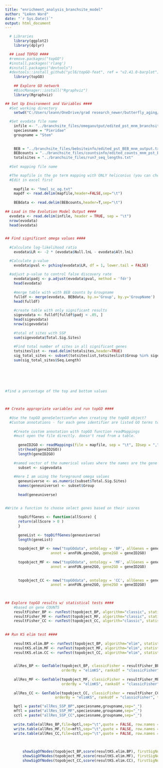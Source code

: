 ---
title: "enrichment_analysis_branchsite_model"
author: "LeAnn Ward"
date: "`r Sys.Date()`"
output: html_document
---

```{r setup, include=FALSE}

      
  # Libraries
    library(ggplot2)
    library(dplyr)

  ## Load TOPGO ####
  #remove.packages("topGO")
  #install.packages('rlang')
  #install.packages("devtools")
  #devtools::install_github("ycl6/topGO-feat", ref = "v2.41.0-barplot")
    library(topGO)
      
    ## Explore GO network
    #BiocManager::install("Rgraphviz")
    library(Rgraphviz)
```

```{r}

## Set Up Environment and Variables ####
  #Set working directory
    setwd("C:/Users/leann/OneDrive/grad research_newer/butterfly_aging/run7/enrichment_other")

  #Set evodata file name
    infile <- "../branchsite_files/omegaoutput/edited_pst_mnm_branchsite_output.tsv"
    speciesname = "Pieridae"
    groupname = "Stem"
    
    
    BEB = "../branchsite_files/bebsiteinfo/edited_pst_BEB_mnm_output.txt"
    BEBcounts = "../branchsite_files/countsinfo/edited_counts_mnm_pst_BEB.txt"
    totalsites = "../branchsite_files/run7_seq_lengths.txt"
    
  #Set mapping file name

  #The mapfile is the go term mapping with ONLY heliconius (you can choose any species) and the the speciesname_ removed
  #Edit in excel first
    
    mapfile <- "hmel_sc_og.txt"
    mapdf <- read.delim(mapfile,header=FALSE,sep="\t")
    
    BEBdata <- read.delim(BEBcounts,header=T,sep="\t")
  
## Load in the Evolution Model Output ####
  evodata <- read.delim(infile, header = TRUE, sep = "\t")
  nrow(evodata)
  head(evodata)
  

## Find significant omega values ####
  
  #Calculate log-likelihood ratio
    evodata$LR <- -2 * (evodata$Null.lnL - evodata$Alt.lnL)

  #Calculate p-value
    evodata$pval <- pchisq(evodata$LR, df = 1, lower.tail = FALSE)
  
  #adjust p-value to control false discovery rate
    evodata$padj <- p.adjust(evodata$pval, method = 'fdr')
    head(evodata)
    
    #merge table with with BEB counts by Groupname 
    fulldf <- merge(evodata, BEBdata, by.x='Group', by.y='GroupName')
    head(fulldf)
    
    #create table with only significant results
    sigevodata <- fulldf[fulldf$padj < .05, ]
    head(sigevodata)
    nrow(sigevodata)  
    
    #total of sites with SSP
    sum(sigevodata$Total.Sig.Sites)  
    
    #Find total number of sites in all significant genes
    totsiteslist <- read.delim(totalsites,header=TRUE)
    sig_total_sites <- subset(totsiteslist,totsiteslist$Group %in% sigevodata$Group)
    sum(sig_total_sites$Seq.Length)
    
    


    

#find a percentage of the top and bottom values
  

  
## Create appropriate variables and run topGO ####
  
  #Use the topGO geneSelectionFun when creating the topGO object?
  #Custom annotations - for each gene identifier are listed GO terms to which this gene is specifically annotated
  
    #Create custom annotation with topGO function readMappings
    #must open the file directly. doesn't read from a table.
    
      geneID2GO <- readMappings(file = mapfile, sep = "\t", IDsep = ",")
      str(head(geneID2GO))
      length(geneID2GO)
      
    #named vector of the numerical values where the names are the gene indentifiers. makes the gene universe
      subset <- sigevodata
      
    #Here I am using the foreground omega values
      geneuniverse <- as.numeric(subset$Total.Sig.Sites)
      names(geneuniverse) <- subset$Group
      
      head(geneuniverse)

      
#Write a function to choose select genes based on their scores
      
      topDiffGenes <- function(allScore) {
      return(allScore > 0 )
      }
      
      geneList <- topDiffGenes(geneuniverse)
      length(geneList)
      
      topobject_BP <- new("topGOdata", ontology = 'BP', allGenes = geneuniverse, geneSelectionFun = topDiffGenes,
                     annot = annFUN.gene2GO, gene2GO = geneID2GO)
    
      topobject_MF <- new("topGOdata", ontology = 'MF', allGenes = geneuniverse, geneSelectionFun = topDiffGenes,
                     annot = annFUN.gene2GO, gene2GO = geneID2GO)
    
    
      topobject_CC <- new("topGOdata", ontology = 'CC', allGenes = geneuniverse, geneSelectionFun = topDiffGenes,
                     annot = annFUN.gene2GO, gene2GO = geneID2GO)
      
      
    
## Explore topGO results w/ statistical tests ####
    #based on gene COUNTS
    resultFisher_BP <- runTest(topobject_BP, algorithm="classic", statistic="fisher") 
    resultFisher_MF <- runTest(topobject_MF, algorithm="classic", statistic="fisher")
    resultFisher_CC <- runTest(topobject_CC, algorith="classic", statistic="fisher")
    
   
## Run KS elim test ####
      
    resultKS.elim.BP <- runTest(topobject_BP, algorithm="elim", statistic="ks")
    resultKS.elim.MF <- runTest(topobject_MF, algorithm="elim", statistic="ks")
    resultKS.elim.CC <- runTest(topobject_CC, algorithm="elim", statistic="ks")

    
    allRes_BP <- GenTable(topobject_BP, classicFisher = resultFisher_BP, elimKS = resultKS.elim.BP, 
                          orderBy = "elimKS", ranksOf = "classicFisher", topNodes = 50)  
    
    allRes_MF <- GenTable(topobject_MF, classicFisher = resultFisher_MF, elimKS = resultKS.elim.MF, 
                          orderBy = "elimKS", ranksOf = "classicFisher", topNodes = 50)
    
    allRes_CC <- GenTable(topobject_CC, classicFisher = resultFisher_CC, elimKS = resultKS.elim.CC, 
                       orderBy = "elimKS", ranksOf = "classicFisher", topNodes = 50)    

    bptl = paste("allRes_SSP_BP",speciesname,groupname,sep="_")
    mftl = paste("allRes_SSP_MF",speciesname,groupname,sep="_")
    cctl = paste("allRes_SSP_CC",speciesname,groupname,sep="_")
    
    write.table(allRes_BP,file=bptl,sep="\t",quote = FALSE, row.names = FALSE)
    write.table(allRes_MF,file=mftl,sep="\t",quote = FALSE, row.names = FALSE)
    write.table(allRes_CC,file=cctl,sep="\t",quote = FALSE, row.names = FALSE)
    
    
    
        showSigOfNodes(topobject_BP,score(resultKS.elim.BP), firstSigNodes = 5, useInfo = 'all')
        showSigOfNodes(topobject_MF,score(resultKS.elim.MF), firstSigNodes = 5, useInfo = 'all')
        showSigOfNodes(topobject_CC,score(resultKS.elim.CC), firstSigNodes = 5, useInfo = 'all')
   
  

```
